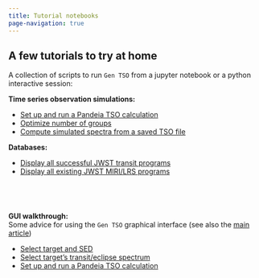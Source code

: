 ```yaml
---
title: Tutorial notebooks
page-navigation: true
---
```


## A few tutorials to try at home



A collection of scripts to run `Gen TSO` from a jupyter notebook or a python interactive session:

**Time series observation simulations:**

- [Set up and run a Pandeia TSO calculation](tutorials_tso_run.qmd)
- [Optimize number of groups](tutorials_tso_optimize.qmd)
- [Compute simulated spectra from a saved TSO file](tutorials_tso_post_processing.qmd)

**Databases:**

- [Display all successful JWST transit programs](tutorials_jwst_successful_programs.qmd)
- [Display all existing JWST MIRI/LRS programs](tutorials_jwst_miri_programs.qmd)

<br>
---

**GUI walkthrough:**<br>
Some advice for using the `Gen TSO` graphical interface (see also the [main article](get_started.qmd))

- [Select target and SED](select_target.qmd)
- [Select target's transit/eclipse spectrum](select_planet_model.qmd)
- [Set up and run a Pandeia TSO calculation](run_pandeia.qmd)

